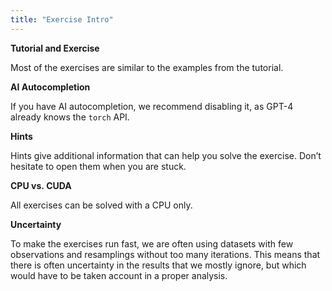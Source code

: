 ```yaml
---
title: "Exercise Intro"
---
```


**Tutorial and Exercise**

Most of the exercises are similar to the examples from the tutorial.

**AI Autocompletion**

If you have AI autocompletion, we recommend disabling it, as GPT-4 already knows the `torch` API.

**Hints**

Hints give additional information that can help you solve the exercise.
Don't hesitate to open them when you are stuck.

**CPU vs. CUDA**

All exercises can be solved with a CPU only.

**Uncertainty**

To make the exercises run fast, we are often using datasets with few observations and resamplings without too many iterations.
This means that there is often uncertainty in the results that we mostly ignore, but which would have to be taken account in a proper analysis.

